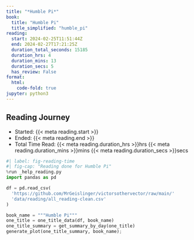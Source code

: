 ```yaml
---
title: "*Humble Pi*"
book:
  title: "Humble Pi"
  title_simplified: "humble_pi"
reading:
  start: 2024-02-25T11:51:44Z
  end: 2024-02-27T17:21:25Z
  duration_total_seconds: 15185
  duration_hrs: 4
  duration_mins: 13
  duration_secs: 5
  has_review: False
format:
  html:
    code-fold: true
jupyter: python3
---
```


## Reading Journey

* Started: {{< meta reading.start >}}
* Ended: {{< meta reading.end >}}
* Total Time Read: {{< meta reading.duration_hrs >}}hrs {{< meta reading.duration_mins >}}mins {{< meta reading.duration_secs >}}secs

```python
#| label: fig-reading-time
#| fig-cap: "Reading done for Humble Pi"
%run _help_reading.py
import pandas as pd

df = pd.read_csv(
  'https://github.com/MrGeislinger/victorsothervector/raw/main/'
  'data/reading/all_reading-clean.csv'
)

book_name = """Humble Pi"""
one_title = one_title_data(df, book_name)
one_title_summary = get_summary_by_day(one_title)
generate_plot(one_title_summary, book_name);
```
